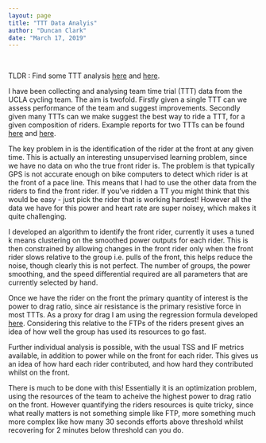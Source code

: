 ```yaml
---
layout: page
title: "TTT Data Analyis"
author: "Duncan Clark"
date: "March 17, 2019"
---
```

<br>

TLDR : Find some TTT analysis [here](https://duncan-clark.github.io./files/TTT_report_0005_DavisTTT_2018_2.html) and [here](https://duncan-clark.github.io./files/TTT_report_0009_NationalsTTT_2018.html).

I have been collecting and analysing team time trial (TTT) data from the UCLA cycling team. The aim is twofold. Firstly given a single TTT can we assess performance of the team and suggest improvements. Secondly given many TTTs can we make suggest the best way to ride a TTT, for a given composition of riders. Example reports for two TTTs can be found [here](https://duncan-clark.github.io./files/TTT_report_0005_DavisTTT_2018_2.html) and [here](https://duncan-clark.github.io./files/TTT_report_0009_NationalsTTT_2018.html).

The key problem in is the identification of the rider at the front at any given time. This is actually an interesting unsupervised learning problem, since we have no data on who the true front rider is. The problem is that typically GPS is not accurate enough on bike computers to detect which rider is at the front of a pace line. This means that I had to use the other data from the riders to find the front rider. If you've ridden a TT you might think that this would be easy - just pick the rider that is working hardest! However all the data we have for this power and heart rate are super noisey, which makes it quite challenging.

I developed an algorithm to identify the front rider, currently it uses a tuned k means clustering on the smoothed power outputs for each rider. This is then constrained by allowing changes in the front rider only when the front rider slows relative to the group i.e. pulls of the front, this helps reduce the noise, though clearly this is not perfect. The number of groups, the power smoothing, and the speed differential required are all parameters that are currently selected by hand.

Once we have the rider on the front the primary quantity of interest is the power to drag ratio, since air resistance is the primary resistive force in most TTTs. As a proxy for drag I am using the regression formula developed [here](http://adisonline.com/sportsmedicine/Abstract/2005/35040/). Considering this relative to the FTPs of the riders present gives an idea of how well the group has used its resources to go fast.

Further individual analysis is possible, with the usual TSS and IF metrics available, in addition to power while on the front for each rider. This gives us an idea of how hard each rider contributed, and how hard they contributed whilst on the front. 

There is much to be done with this! Essentially it is an optimization problem, using the resources of the team to acheive the highest power to drag ratio on the front. However quantifying the riders resources is quite tricky, since what really matters is not something simple like FTP, more something much more complex like how many 30 seconds efforts above threshold whilst recovering for 2 minutes below threshold can you do.


